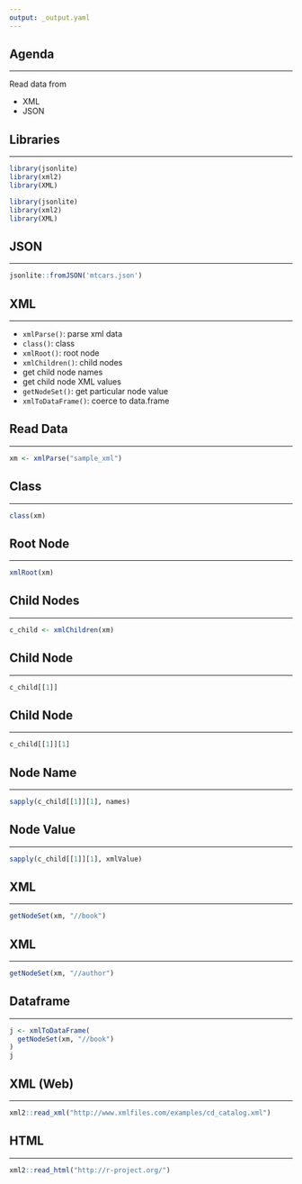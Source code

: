 ```yaml
---
output: _output.yaml
---
```


## {data-background="import.png"}

## Agenda

<hr>

Read data from

- XML
- JSON

## Libraries

<hr>

```r
library(jsonlite)
library(xml2)
library(XML)
```

```r
library(jsonlite)
library(xml2)
library(XML)
```

## {data-background="json.png"}

## JSON

<hr>

```r
jsonlite::fromJSON('mtcars.json')
```

## {data-background="xml.png"}

## XML

<hr>

- `xmlParse()`: parse xml data
- `class()`: class 
- `xmlRoot()`: root node
- `xmlChildren()`: child nodes
- get child node names
- get child node XML values
- `getNodeSet()`: get particular node value
- `xmlToDataFrame()`: coerce to data.frame 


## Read Data

<hr>

```r
xm <- xmlParse("sample_xml")
```

## Class

<hr>

```r
class(xm)
```

## Root Node

<hr>

```r
xmlRoot(xm)
```

## Child Nodes

<hr>

```r
c_child <- xmlChildren(xm)
```

## Child Node

<hr>

```r
c_child[[1]]
```

## Child Node

<hr>

```r
c_child[[1]][1]
```

## Node Name

<hr>

```r
sapply(c_child[[1]][1], names)
```

## Node Value

<hr>

```r
sapply(c_child[[1]][1], xmlValue)
```

## XML

<hr>

```r
getNodeSet(xm, "//book")
```

## XML

<hr>

```r
getNodeSet(xm, "//author")
```

## Dataframe

<hr>

```r
j <- xmlToDataFrame(
  getNodeSet(xm, "//book")
)
j
```

## XML (Web)

<hr>

```r
xml2::read_xml("http://www.xmlfiles.com/examples/cd_catalog.xml")
```

## HTML

<hr>

```r
xml2::read_html("http://r-project.org/")
```

## {data-background="thankyou.png"}

<!-- To do: -->
<!--   - add json data structure -->
<!--   - add XML data structure -->
<!--   - change html example -->
<!--   - add xml workflow diagram -->
<!--   - use this example: https://www.w3schools.com/xml/dom_nodes.asp -->
<!--   - try xml2 as well -->